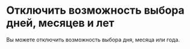 # Отключить возможность выбора дней, месяцев и лет

Вы можете отключить возможность выбора дня, месяца или года.

<Sandbox example="date-management-disable-the-ability-to-select-days-months-and-years" />
